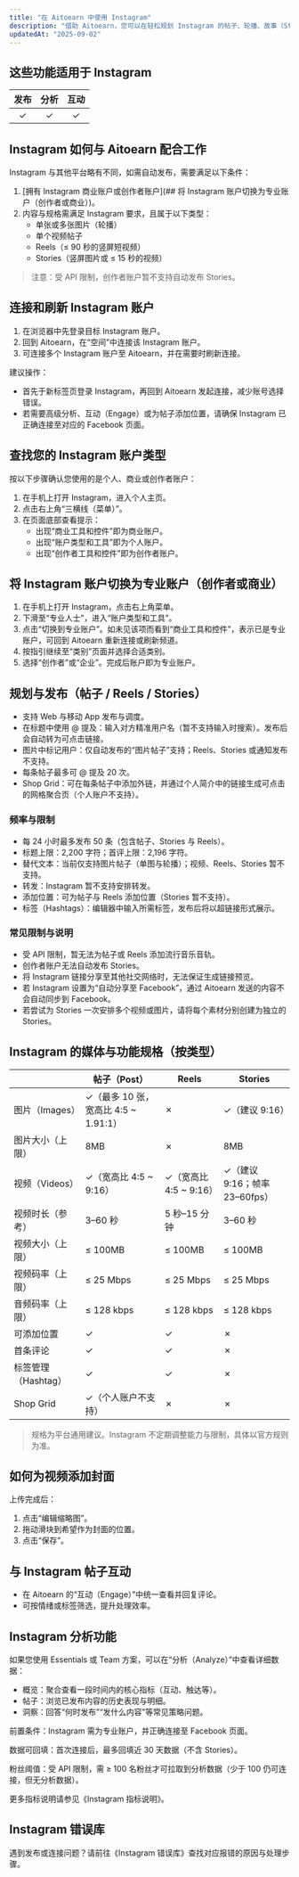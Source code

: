 ```yaml
---
title: "在 Aitoearn 中使用 Instagram"
description: "借助 Aitoearn，您可以在轻松规划 Instagram 的帖子、轮播、故事（Stories）与短视频（Reels）的发布计划，获得发布策略建议，并与粉丝高效互动。"
updatedAt: "2025-09-02"
---
```


## 这些功能适用于 Instagram

| 发布 | 分析 | 互动 |
| :--: | :--: | :--: |
| ✓ | ✓ | ✓ |

## Instagram 如何与 Aitoearn 配合工作

Instagram 与其他平台略有不同，如需自动发布，需要满足以下条件：
1. [拥有 Instagram 商业账户或创作者账户](## 将 Instagram 账户切换为专业账户（创作者或商业）)。
2. 内容与规格需满足 Instagram 要求，且属于以下类型：
   - 单张或多张图片（轮播）
   - 单个视频帖子
   - Reels（≤ 90 秒的竖屏短视频）
   - Stories（竖屏图片或 ≤ 15 秒的视频）

> 注意：受 API 限制，创作者账户暂不支持自动发布 Stories。

## 连接和刷新 Instagram 账户

1. 在浏览器中先登录目标 Instagram 账户。
2. 回到 Aitoearn，在“空间”中连接该 Instagram 账户。
3. 可连接多个 Instagram 账户至 Aitoearn，并在需要时刷新连接。

建议操作：
- 首先于新标签页登录 Instagram，再回到 Aitoearn 发起连接，减少账号选择错误。
- 若需要高级分析、互动（Engage）或为帖子添加位置，请确保 Instagram 已正确连接至对应的 Facebook 页面。

## 查找您的 Instagram 账户类型

按以下步骤确认您使用的是个人、商业或创作者账户：
1. 在手机上打开 Instagram，进入个人主页。
2. 点击右上角“三横线（菜单）”。
3. 在页面底部查看提示：
   - 出现“商业工具和控件”即为商业账户。
   - 出现“账户类型和工具”即为个人账户。
   - 出现“创作者工具和控件”即为创作者账户。

## 将 Instagram 账户切换为专业账户（创作者或商业）

1. 在手机上打开 Instagram，点击右上角菜单。
2. 下滑至“专业人士”，进入“账户类型和工具”。
3. 点击“切换到专业账户”。如未见该项而看到“商业工具和控件”，表示已是专业账户，可回到 Aitoearn 重新连接或刷新频道。
4. 按指引继续至“类别”页面并选择合适类别。
5. 选择“创作者”或“企业”。完成后账户即为专业账户。

## 规划与发布（帖子 / Reels / Stories）

- 支持 Web 与移动 App 发布与调度。
- 在标题中使用 @ 提及：输入对方精准用户名（暂不支持输入时搜索）。发布后会自动转为可点击链接。
- 图片中标记用户：仅自动发布的“图片帖子”支持；Reels、Stories 或通知发布不支持。
- 每条帖子最多可 @ 提及 20 次。
- Shop Grid：可在每条帖子中添加外链，并通过个人简介中的链接生成可点击的网格聚合页（个人账户不支持）。

### 频率与限制
- 每 24 小时最多发布 50 条（包含帖子、Stories 与 Reels）。
- 标题上限：2,200 字符；首评上限：2,196 字符。
- 替代文本：当前仅支持图片帖子（单图与轮播）；视频、Reels、Stories 暂不支持。
- 转发：Instagram 暂不支持安排转发。
- 添加位置：可为帖子与 Reels 添加位置（Stories 暂不支持）。
- 标签（Hashtags）：编辑器中输入所需标签，发布后将以超链接形式展示。

### 常见限制与说明
- 受 API 限制，暂无法为帖子或 Reels 添加流行音乐音轨。
- 创作者账户无法自动发布 Stories。
- 将 Instagram 链接分享至其他社交网络时，无法保证生成链接预览。
- 若 Instagram 设置为“自动分享至 Facebook”，通过 Aitoearn 发送的内容不会自动同步到 Facebook。
- 若尝试为 Stories 一次安排多个视频或图片，请将每个素材分别创建为独立的 Stories。

## Instagram 的媒体与功能规格（按类型）

|                      | 帖子（Post） | Reels | Stories |
|----------------------|--------------|-------|---------|
| 图片（Images）       | ✓（最多 10 张，宽高比 4:5 ~ 1.91:1） | ✗ | ✓（建议 9:16） |
| 图片大小（上限）     | 8MB          | ✗     | 8MB     |
| 视频（Videos）       | ✓（宽高比 4:5 ~ 9:16） | ✓（宽高比 4:5 ~ 9:16） | ✓（建议 9:16；帧率 23–60fps） |
| 视频时长（参考）     | 3–60 秒      | 5 秒–15 分钟 | 3–60 秒 |
| 视频大小（上限）     | ≤ 100MB      | ≤ 100MB | ≤ 100MB |
| 视频码率（上限）     | ≤ 25 Mbps    | ≤ 25 Mbps | ≤ 25 Mbps |
| 音频码率（上限）     | ≤ 128 kbps   | ≤ 128 kbps | ≤ 128 kbps |
| 可添加位置           | ✓            | ✓     | ✗ |
| 首条评论             | ✓            | ✓     | ✗ |
| 标签管理（Hashtag）  | ✓            | ✓     | ✗ |
| Shop Grid            | ✓（个人账户不支持） | ✗ | ✗ |

> 规格为平台通用建议。Instagram 不定期调整能力与限制，具体以官方规则为准。

## 如何为视频添加封面

上传完成后：
1. 点击“编辑缩略图”。
2. 拖动滑块到希望作为封面的位置。
3. 点击“保存”。

## 与 Instagram 帖子互动

- 在 Aitoearn 的“互动（Engage）”中统一查看并回复评论。
- 可按情绪或标签筛选，提升处理效率。

## Instagram 分析功能

如果您使用 Essentials 或 Team 方案，可以在“分析（Analyze）”中查看详细数据：
- 概览：聚合查看一段时间内的核心指标（互动、触达等）。
- 帖子：浏览已发布内容的历史表现与明细。
- 洞察：回答“何时发布”“发什么内容”等常见策略问题。

前置条件：Instagram 需为专业账户，并正确连接至 Facebook 页面。

数据可回填：首次连接后，最多回填近 30 天数据（不含 Stories）。

粉丝阈值：受 API 限制，需 ≥ 100 名粉丝才可拉取到分析数据（少于 100 仍可连接，但无分析数据）。

更多指标说明请参见《Instagram 指标说明》。

## Instagram 错误库

遇到发布或连接问题？请前往《Instagram 错误库》查找对应报错的原因与处理步骤。 
